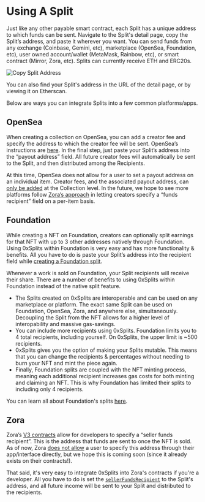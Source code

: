 # Using A Split

Just like any other payable smart contract, each Split has a unique address to
which funds can be sent. Navigate to the Split's detail page, copy the Split’s
address, and paste it wherever you want. You can send funds from any exchange
(Coinbase, Gemini, etc), marketplace (OpenSea, Foundation, etc), user owned
account/wallet (MetaMask, Rainbow, etc), or smart contract (Mirror, Zora, etc).
Splits can currently receive ETH and ERC20s.

![Copy Split Address](/copy-address.png)

You can also find your Split's address in the URL of the detail page, or by
viewing it on Etherscan.

Below are ways you can integrate Splits into a few common platforms/apps.

## OpenSea

When creating a collection on OpenSea, you can add a creator fee and specify the
address to which the creator fee will be sent. OpenSea’s instructions are
[here](https://support.opensea.io/hc/en-us/articles/1500009575482-How-do-creator-fees-work-on-OpenSea).
In the final step, just paste your Split’s address into the “payout address”
field. All future creator fees will automatically be sent to the Split, and then
distributed among the Recipients.

At this time, OpenSea does not allow for a user to set a payout address on an
individual item. Creator fees, and the associated payout address, can
[only be added](https://support.opensea.io/hc/en-us/articles/1500011590241-What-are-OpenSea-s-fees-#:~:text=%C2%A0-,Splitting%20Revenue,-If%20you%20are)
at the Collection level. In the future, we hope to see more platforms follow
[Zora’s approach](https://zine.zora.co/zora-v3) in letting creators specify a
“funds recipient” field on a per-item basis.

## Foundation

While creating a NFT on Foundation, creators can optionally split earnings for
that NFT with up to 3 other addresses natively through Foundation. Using
0xSplits within Foundation is very easy and has more functionality & benefits.
All you have to do is paste your Split’s address into the recipient field while
[creating a Foundation split](https://help.foundation.app/en/articles/5305276-how-can-i-create-a-split-on-foundation).

Whenever a work is sold on Foundation, your Split recipients will receive their
share. There are a number of benefits to using 0xSplits within Foundation
instead of the native split feature.

- The Splits created on 0xSplits are interoperable and can be used on any
  marketplace or platform. The exact same Split can be used on Foundation,
  OpenSea, Zora, and anywhere else, simultaneously. Decoupling the Split from
  the NFT allows for a higher level of interopability and massive gas-savings.
- You can include more recipients using 0xSplits. Foundation limits you to 4
  total recipients, including yourself. On 0xSplits, the upper limit is ~500
  recipients.
- 0xSplits gives you the option of making your Splits mutable. This means that
  you can change the recipients & percentages without needing to burn your NFT
  and mint the piece again.
- Finally, Foundation splits are coupled with the NFT minting process, meaning
  each additional recipient increases gas costs for both minting and claiming an
  NFT. This is why Foundation has limited their splits to including only 4
  recipients.

You can learn all about Foundation's splits
[here](https://help.foundation.app/en/collections/3010288-splits).

## Zora

Zora’s [V3 contracts](https://zine.zora.co/zora-v3) allow for developers to
specify a “seller funds recipient”. This is the address that funds are sent to
once the NFT is sold. As of now, Zora
[does not allow](https://support.zora.co/en/articles/5577498-revenue-splits) a
user to specify this address through their app/interface directly, but we hope
this is coming soon (since it already exists on their contracts!).

That said, it's very easy to integrate 0xSplits into Zora's contracts if you're
a developer. All you have to do is set the
[`sellerFundsRecipient`](https://docs.zora.co/docs/smart-contracts/modules/Asks/zora-v3-asks-v1.1#ask-structure)
to the Split's address, and all future income will be sent to your Split and
distributed to the recipients.
